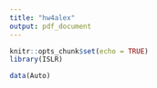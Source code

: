 ```yaml
---
title: "hw4alex"
output: pdf_document
---
```


```r
knitr::opts_chunk$set(echo = TRUE)
library(ISLR)
```


```r
data(Auto)
```

